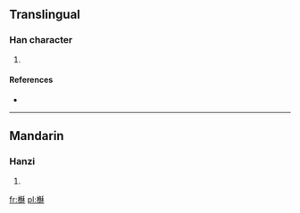 ==Translingual==

===Han character===
{{Han char|rn=75|rad=木|as=16|sn=20|four=4299<sub>4</sub>|canj=木弓火木 (DNFD)}}

# {{defn|Han|sort=木16}}

====References====
* {{Han ref|kx=0561.290|dkj=15859|dj=0950.180|hdz=21317.070|uh=6AEF|ud=27375|bh=F45A|bd=62554}}

----

==Mandarin==

===Hanzi===
{{cmn-hanzi|pin=[[sū]] ([[su1]])|wg=su<sup>1</sup>}}

# {{defn|lang=cmn|sort=木16}}

[[fr:櫯]]
[[pl:櫯]]
